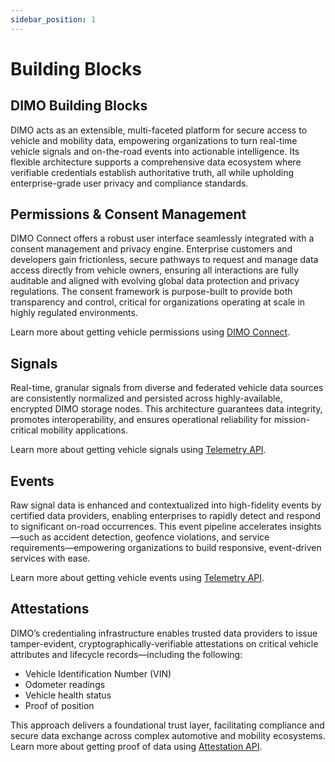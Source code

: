 ```yaml
---
sidebar_position: 1
---
```



# Building Blocks

## DIMO Building Blocks
DIMO acts as an extensible, multi-faceted platform for secure access to vehicle and mobility data, 
empowering organizations to turn real-time vehicle signals and on-the-road events into actionable intelligence. 
Its flexible architecture supports a comprehensive data ecosystem where verifiable credentials establish authoritative truth, 
all while upholding enterprise-grade user privacy and compliance standards.

## Permissions & Consent Management
DIMO Connect offers a robust user interface seamlessly integrated with a consent management and privacy engine.
Enterprise customers and developers gain frictionless, secure pathways to request and manage data access directly from vehicle owners, 
ensuring all interactions are fully auditable and aligned with evolving global data protection and privacy regulations. 
The consent framework is purpose-built to provide both transparency and control, 
critical for organizations operating at scale in highly regulated environments.

Learn more about getting vehicle permissions using [DIMO Connect](/docs/build/building-with-tools/client-sdk-dimo-connect).

## Signals
Real-time, granular signals from diverse and federated vehicle data sources are consistently normalized 
and persisted across highly-available, encrypted DIMO storage nodes. 
This architecture guarantees data integrity, promotes interoperability, and ensures operational reliability for mission-critical mobility applications.

Learn more about getting vehicle signals using [Telemetry API](/docs/api-references/telemetry-api/signals).

## Events
Raw signal data is enhanced and contextualized into high-fidelity events by certified data providers, 
enabling enterprises to rapidly detect and respond to significant on-road occurrences. 
This event pipeline accelerates insights—such as accident detection, geofence violations, 
and service requirements—empowering organizations to build responsive, event-driven services with ease.

Learn more about getting vehicle events using [Telemetry API](/docs/api-references/telemetry-api/events).

## Attestations
DIMO’s credentialing infrastructure enables trusted data providers to issue tamper-evident, 
cryptographically-verifiable attestations on critical vehicle attributes and lifecycle records—including the following: 
- Vehicle Identification Number (VIN)
- Odometer readings
- Vehicle health status
- Proof of position 

This approach delivers a foundational trust layer, facilitating compliance and secure data exchange across complex automotive and mobility ecosystems.
Learn more about getting proof of data using [Attestation API](/docs/api-references/attestation-api).
